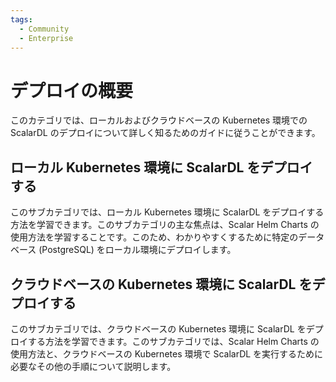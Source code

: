 ```yaml
---
tags:
  - Community
  - Enterprise
---
```


# デプロイの概要


<TranslationBanner />

このカテゴリでは、ローカルおよびクラウドベースの Kubernetes 環境での ScalarDL のデプロイについて詳しく知るためのガイドに従うことができます。

## ローカル Kubernetes 環境に ScalarDL をデプロイする

このサブカテゴリでは、ローカル Kubernetes 環境に ScalarDL をデプロイする方法を学習できます。このサブカテゴリの主な焦点は、Scalar Helm Charts の使用方法を学習することです。このため、わかりやすくするために特定のデータベース (PostgreSQL) をローカル環境にデプロイします。

## クラウドベースの Kubernetes 環境に ScalarDL をデプロイする

このサブカテゴリでは、クラウドベースの Kubernetes 環境に ScalarDL をデプロイする方法を学習できます。このサブカテゴリでは、Scalar Helm Charts の使用方法と、クラウドベースの Kubernetes 環境で ScalarDL を実行するために必要なその他の手順について説明します。
